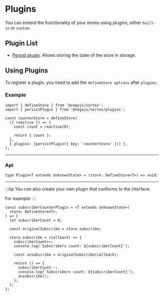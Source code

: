 # Plugins

You can extend the functionality of your stores using plugins, either `built-in` or `custom`.

## Plugin List

- [Persist plugin](/plugins/list/persist): Allows storing the state of the store in storage.

## Using Plugins

To register a plugin, you need to add the `defineStore options` after `plugins`.

### Example

```mdx
import { defineStore } from '@vegajs/vortex';
import { persistPlugin } from '@vegajs/vortex/plugins';

const counterStore = defineStore(
  ({ reactive }) => {
    const count = reactive(0);

    return { count };
  },
  { plugins: [persistPlugin({ key: 'counterStore' })] },
);
```

---

### Api

```mdx
type Plugin<T extends UnknownState> = (store: DefineStore<T>) => void;
```

---

:::tip
You can also create your own plugin that conforms to the interface.

For example:
:::


```mdx
const subscriberCounterPlugin = <T extends UnknownState>(
  store: DefineStore<T>,
) => {
  let subscriberCount = 0;

  const originalSubscribe = store.subscribe;

  store.subscribe = (callback) => {
    subscriberCount++;
    console.log(`Subscribers count: ${subscriberCount}`);

    const unsubscribe = originalSubscribe(callback);

    return () => {
      subscriberCount--;
      console.log(`Subscribers count: ${subscriberCount}`);
      unsubscribe();
    };
  };
};
```

